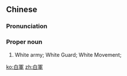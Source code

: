 {{also|白军}}
==Chinese==
{{zh-forms|s=白军}}
{{wikipedia|White Movement|lang=en}}

===Pronunciation===
{{zh-pron
|m=Báijūn
|cat=pn
}}

===Proper noun===
{{zh-proper noun}}

# White army; White Guard; White Movement; {{non-gloss definition|anti-communist troops fighting against the [[Bolsheviks]] during the Russian Civil War (1917-1922)}}

[[ko:白軍]]
[[zh:白軍]]